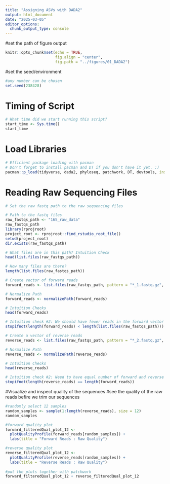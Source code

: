```yaml
---
title: "Assigning ASVs with DADA2"
output: html_document
date: "2025-03-05"
editor_options: 
  chunk_output_type: console
---
```


#set the path of figure output
```r
knitr::opts_chunk$set(echo = TRUE,
                      fig.align = "center",
                      fig.path = "../figures/01_DADA2")
```


#set the seed/environment
```r
#any number can be chosen
set.seed(238428)
```


# Timing of Script
```r
# What time did we start running this script? 
start_time <- Sys.time()
start_time
```


# Load Libraries 
```r
# Efficient package loading with pacman 
# Don't forget to install pacman and DT if you don't have it yet. :) 
pacman::p_load(tidyverse, dada2, phyloseq, patchwork, DT, devtools, install = FALSE)
```


# Reading Raw Sequencing Files 
```r
# Set the raw fastq path to the raw sequencing files 

# Path to the fastq files 
raw_fastqs_path <- "16S_raw_data"
raw_fastqs_path
library(rprojroot)
project_root <- rprojroot::find_rstudio_root_file()
setwd(project_root)
dir.exists(raw_fastqs_path)

# What files are in this path? Intuition Check 
head(list.files(raw_fastqs_path))

# How many files are there? 
length(list.files(raw_fastqs_path))

# Create vector of forward reads
forward_reads <- list.files(raw_fastqs_path, pattern = "*_1.fastq.gz", full.names = TRUE)  

# Normalize Path
forward_reads <- normalizePath(forward_reads)

# Intuition Checks 
head(forward_reads)

# Intuition check #2: We should have fewer reads in the forward vector than in total 
stopifnot(length(forward_reads) < length(list.files(raw_fastqs_path)))

# Create a vector of reverse reads 
reverse_reads <- list.files(raw_fastqs_path, pattern = "*_2.fastq.gz", full.names = TRUE)

# Normalize Path
reverse_reads <- normalizePath(reverse_reads)

# Intuition Checks
head(reverse_reads)

# Intuition check #2: Need to have equal number of forward and reverse files 
stopifnot(length(reverse_reads) == length(forward_reads))
```


#Visualize and inspect quality of the sequences
#see the quality of the raw reads befire we trim our sequences
```r
#randomly select 12 samples
random_samples <- sample(1:length(reverse_reads), size = 12)
random_samples

#forward quality plot
forward_filteredQual_plot_12 <-
  plotQualityProfile(forward_reads[random_samples]) +
  labs(title = "Forward Reads : Raw Quality")

#reverse quality plot
reverse_filteredQual_plot_12 <-
  plotQualityProfile(reverse_reads[random_samples]) +
  labs(title = "Reverse Reads : Raw Quality")
  
#put the plots together with patchwork
forward_filteredQual_plot_12 + reverse_filteredQual_plot_12
```
